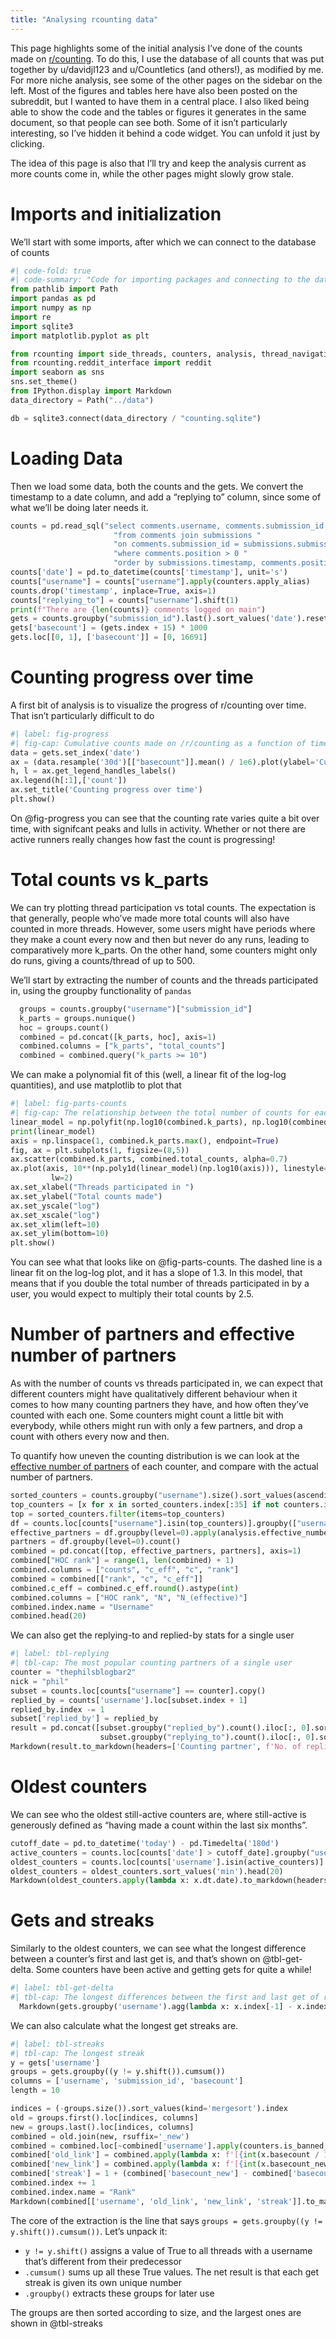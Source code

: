 ```yaml
---
title: "Analysing rcounting data"
---
```

This page highlights some of the initial analysis I've done of the counts made on [r/counting](reddit.com/r/counting). To do this, I use the database of all counts that was put together by u/davidjl123 and u/Countletics (and others!), as modified by me. For more niche analysis, see some of the other pages on the sidebar on the left. Most of the figures and tables here have also been posted on the subreddit, but I wanted to have them in a central place. I also liked being able to show the code and the tables or figures it generates in the same document, so that people can see both. Some of it isn't particularly interesting, so I've hidden it behind a code widget. You can unfold it just by clicking.

The idea of this page is also that I'll try and keep the analysis current as more counts come in, while the other pages might slowly grow stale.

# Imports and initialization
We'll start with some imports, after which we can connect to the database of counts

```python
#| code-fold: true
#| code-summary: "Code for importing packages and connecting to the database"
from pathlib import Path
import pandas as pd
import numpy as np
import re
import sqlite3
import matplotlib.pyplot as plt

from rcounting import side_threads, counters, analysis, thread_navigation as tn, parsing
from rcounting.reddit_interface import reddit
import seaborn as sns
sns.set_theme()
from IPython.display import Markdown
data_directory = Path("../data")

db = sqlite3.connect(data_directory / "counting.sqlite")
```

# Loading Data
Then we load some data, both the counts and the gets. We convert the timestamp to a date column, and add a "replying to" column, since some of what we'll be doing later needs it.

```python
counts = pd.read_sql("select comments.username, comments.submission_id, comments.timestamp "
                       "from comments join submissions "
                       "on comments.submission_id = submissions.submission_id "
                       "where comments.position > 0 "
                       "order by submissions.timestamp, comments.position", db)
counts['date'] = pd.to_datetime(counts['timestamp'], unit='s')
counts["username"] = counts["username"].apply(counters.apply_alias)
counts.drop('timestamp', inplace=True, axis=1)
counts["replying_to"] = counts["username"].shift(1)
print(f"There are {len(counts)} comments logged on main")
gets = counts.groupby("submission_id").last().sort_values('date').reset_index()
gets['basecount'] = (gets.index + 15) * 1000
gets.loc[[0, 1], ['basecount']] = [0, 16691]
```

# Counting progress over time

A first bit of analysis is to visualize the progress of r/counting over time. That isn't particularly difficult to do
```python
#| label: fig-progress
#| fig-cap: Cumulative counts made on /r/counting as a function of time
data = gets.set_index('date')
ax = (data.resample('30d')[["basecount"]].mean() / 1e6).plot(ylabel='Current count [millions]', xlabel='Date')
h, l = ax.get_legend_handles_labels()
ax.legend(h[:1],['count'])
ax.set_title('Counting progress over time')
plt.show()
```

On @fig-progress you can see that the counting rate varies quite a bit over time, with signifcant peaks and lulls in activity. Whether or not there are active runners really changes how fast the count is progressing!

# Total counts vs k_parts
We can try plotting thread participation vs total counts. The expectation is that generally, people who've made more total counts will also have counted in more threads. However, some users might have periods where they make a count every now and then but never do any runs, leading to comparatively more k_parts. On the other hand, some counters might only do runs, giving a counts/thread of up to 500.

We'll start by extracting the number of counts and the threads participated in, using the groupby functionality of `pandas`
```python
  groups = counts.groupby("username")["submission_id"]
  k_parts = groups.nunique()
  hoc = groups.count()
  combined = pd.concat([k_parts, hoc], axis=1)
  combined.columns = ["k_parts", "total_counts"]
  combined = combined.query("k_parts >= 10")
```

We can make a polynomial fit of this (well, a linear fit of the log-log quantities), and use matplotlib to plot that
```python
#| label: fig-parts-counts
#| fig-cap: The relationship between the total number of counts for each user, and then number of threads they've participated in
linear_model = np.polyfit(np.log10(combined.k_parts), np.log10(combined.total_counts), 1)
print(linear_model)
axis = np.linspace(1, combined.k_parts.max(), endpoint=True)
fig, ax = plt.subplots(1, figsize=(8,5))
ax.scatter(combined.k_parts, combined.total_counts, alpha=0.7)
ax.plot(axis, 10**(np.poly1d(linear_model)(np.log10(axis))), linestyle="--", color="0.3",
         lw=2)
ax.set_xlabel("Threads participated in ")
ax.set_ylabel("Total counts made")
ax.set_yscale("log")
ax.set_xscale("log")
ax.set_xlim(left=10)
ax.set_ylim(bottom=10)
plt.show()

```

You can see what that looks like on @fig-parts-counts. The dashed line is a linear fit on the log-log plot, and it has a slope of 1.3. In this model, that means that if you double the total number of threads participated in by a user, you would expect to multiply their total counts by 2.5.

# Number of partners and effective number of partners
As with the number of counts vs threads participated in, we can expect that different counters might have qualitatively different behaviour when it comes to how many counting partners they have, and how often they've counted with each one. Some counters might count a little bit with everybody, while others might run with only a few partners, and drop a count with others every now and then.

To quantify how uneven the counting distribution is we can look at the [effective number of partners](https://en.wikipedia.org/wiki/Effective_number_of_parties) of each counter, and compare with the actual number of partners.

```python
sorted_counters = counts.groupby("username").size().sort_values(ascending=False)
top_counters = [x for x in sorted_counters.index[:35] if not counters.is_banned_counter(x)][:30]
top = sorted_counters.filter(items=top_counters)
df = counts.loc[counts["username"].isin(top_counters)].groupby(["username", "replying_to"]).size()
effective_partners = df.groupby(level=0).apply(analysis.effective_number_of_counters).to_frame()
partners = df.groupby(level=0).count()
combined = pd.concat([top, effective_partners, partners], axis=1)
combined["HOC rank"] = range(1, len(combined) + 1)
combined.columns = ["counts", "c_eff", "c", "rank"]
combined = combined[["rank", "c", "c_eff"]]
combined.c_eff = combined.c_eff.round().astype(int)
combined.columns = ["HOC rank", "N", "N_(effective)"]
combined.index.name = "Username"
combined.head(20)
```

We can also get the replying-to and replied-by stats for a single user
```python
#| label: tbl-replying
#| tbl-cap: The most popular counting partners of a single user
counter = "thephilsblogbar2"
nick = "phil"
subset = counts.loc[counts["username"] == counter].copy()
replied_by = counts['username'].loc[subset.index + 1]
replied_by.index -= 1
subset['replied_by'] = replied_by
result = pd.concat([subset.groupby("replied_by").count().iloc[:, 0].sort_values(ascending=False),
                    subset.groupby("replying_to").count().iloc[:, 0].sort_values(ascending=False)], axis=1).head(10)
Markdown(result.to_markdown(headers=['Counting partner', f'No. of replies by {nick}', f'No. of replies to {nick}']))
```

# Oldest counters
We can see who the oldest still-active counters are, where still-active is generously defined as "having made a count within the last six months".
```python
cutoff_date = pd.to_datetime('today') - pd.Timedelta('180d')
active_counters = counts.loc[counts['date'] > cutoff_date].groupby("username").groups.keys()
oldest_counters = counts.loc[counts['username'].isin(active_counters)].groupby("username")["date"].agg([min, max])
oldest_counters = oldest_counters.sort_values('min').head(20)
Markdown(oldest_counters.apply(lambda x: x.dt.date).to_markdown(headers=["**username**", "**First Count**", "**Latest Count**"]))
```

# Gets and streaks
Similarly to the oldest counters, we can see what the longest difference between a counter's first and last get is, and that's shown on @tbl-get-delta. Some counters have been active and getting gets for quite a while!

```python
#| label: tbl-get-delta
#| tbl-cap: The longest differences between the first and last get of r/counting users (1000s of counts)
  Markdown(gets.groupby('username').agg(lambda x: x.index[-1] - x.index[0]).iloc[:, 0].sort_values(ascending=False).head(10).to_markdown(headers=["**Username**", "**Get span**"]))
```


We can also calculate what the longest get streaks are.
```python
#| label: tbl-streaks
#| tbl-cap: The longest streak
y = gets['username']
groups = gets.groupby((y != y.shift()).cumsum())
columns = ['username', 'submission_id', 'basecount']
length = 10

indices = (-groups.size()).sort_values(kind='mergesort').index
old = groups.first().loc[indices, columns]
new = groups.last().loc[indices, columns]
combined = old.join(new, rsuffix='_new')
combined = combined.loc[~combined['username'].apply(counters.is_banned_counter)].head(length).reset_index(drop=True)
combined['old_link'] = combined.apply(lambda x: f'[{int(x.basecount / 1000) + 1}K](https://reddit.com/comments/{x.submission_id}/)', axis=1)
combined['new_link'] = combined.apply(lambda x: f'[{int(x.basecount_new / 1000) + 1}K](https://reddit.com/comments/{x.submission_id_new}/)', axis=1)
combined['streak'] = 1 + (combined['basecount_new'] - combined['basecount']) // 1000
combined.index += 1
combined.index.name = "Rank"
Markdown(combined[['username', 'old_link', 'new_link', 'streak']].to_markdown(headers=['**Rank**', '**username**', '**First Get**', '**Last Get**', '**Streak Length**']))
```
 The core of the extraction is the line that says `groups = gets.groupby((y != y.shift()).cumsum())`. Let's unpack it:

- `y != y.shift()` assigns a value of True to all threads with a username that's different from their predecessor
- `.cumsum()` sums up all these True values. The net result is that each get streak is given its own unique number
- `.groupby()` extracts these groups for later use

The groups are then sorted according to size, and the largest ones are shown in @tbl-streaks


